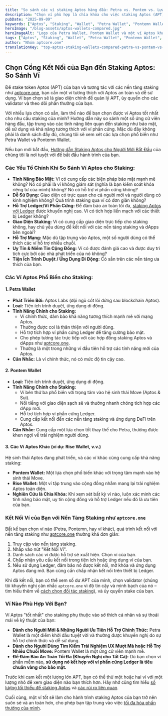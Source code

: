 ```yaml
---
title: "So sánh các ví staking Aptos hàng đầu: Petra vs. Pontem vs. Lựa chọn tốt nhất của bạn"
description: "Chọn ví phù hợp là chìa khóa cho việc staking Aptos (APT). So sánh các ví Aptos hàng đầu như Petra và Pontemn: tính năng, bảo mật, dễ sử dụng và hỗ trợ Ledger cho staking."
pubDate: "2025-09-09"
keywords: ["Aptos", "Staking", "Wallet", "Petra Wallet", "Pontemn Wallet", "Crypto Wallet", "APT", "Security", "aptcore.one"]
heroImage: "/blog-assets/aptos-wallets-compared.jpg"
heroImageAlt: "Logo của Petra Wallet, Pontem Wallet và một ví Aptos khác, đặt cạnh nhau để so sánh"
tags: ["Aptos", "Staking", "Wallet", "Petra Wallet", "Pontemn Wallet", "Crypto Wallet", "APT", "Security", "aptcore.one"]
author: "Nhóm aptcore.one"
translationKey: "top-aptos-staking-wallets-compared-petra-vs-pontem-vs-your-best-choice"
---
```


## Chọn Cổng Kết Nối của Bạn đến Staking Aptos: So Sánh Ví

Để stake token Aptos (APT) của bạn và tương tác với các nền tảng staking như [aptcore.one](https://aptcore.one), bạn cần một ví tương thích với Aptos an toàn và dễ sử dụng. Ví bạn chọn sẽ là giao diện chính để quản lý APT, ủy quyền cho các validator và theo dõi phần thưởng của bạn.

Với nhiều lựa chọn có sẵn, làm thế nào để bạn chọn được ví Aptos tốt nhất cho nhu cầu staking của mình? Hướng dẫn này so sánh một số ứng cử viên hàng đầu, tập trung vào các tính năng liên quan đến staking như bảo mật, dễ sử dụng và khả năng tương thích với ví phần cứng. Mặc dù đây không phải là danh sách đầy đủ, chúng tôi sẽ xem xét các lựa chọn phổ biến như Petra Wallet và Pontemn Wallet.

Nếu bạn mới bắt đầu, [Hướng dẫn Staking Aptos cho Người Mới Bắt Đầu](/blog/vi/huong-dan-cho-nguoi-moi-bat-dau-ve-staking-aptos-apt-tren-aptcore-one) của chúng tôi là nơi tuyệt vời để bắt đầu hành trình của bạn.

### Các Yếu Tố Chính Khi So Sánh Ví Aptos cho Staking:

* **Tính Năng Bảo Mật:** Ví có cung cấp các biện pháp bảo mật mạnh mẽ không? Nó có phải là ví không giám sát (nghĩa là bạn kiểm soát khóa riêng tư của mình) không? Nó có hỗ trợ ví phần cứng không?
* **Dễ Sử Dụng:** Giao diện có trực quan cho cả người mới và người dùng có kinh nghiệm không? Quá trình staking qua ví có đơn giản không?
* **Hỗ Trợ Ledger/Ví Phần Cứng:** Để đảm bảo an toàn tối đa, [staking Aptos với Ledger](/blog/vi/huong-dan-bao-mat-tung-buoc-cach-staking-aptos-apt-voi-ledger) được khuyến nghị cao. Ví có tích hợp liền mạch với các thiết bị Ledger không?
* **Giao Diện Staking:** Ví có cung cấp giao diện trực tiếp cho staking không, hay chủ yếu dùng để kết nối với các nền tảng staking và dApps bên ngoài?
* **Hỗ Trợ Mạng:** Mặc dù tập trung vào Aptos, một số người dùng có thể thích các ví hỗ trợ nhiều chuỗi.
* **Uy Tín & Niềm Tin Cộng Đồng:** Ví có được đánh giá cao và được duy trì tích cực bởi các nhà phát triển của nó không?
* **Tiện Ích Trình Duyệt / Ứng Dụng Di Động:** Có sẵn trên các nền tảng ưa thích của bạn.

### Các Ví Aptos Phổ Biến cho Staking:

#### 1. Petra Wallet

* **Phát Triển Bởi:** Aptos Labs (đội ngũ cốt lõi đứng sau blockchain Aptos).
* **Loại:** Tiện ích trình duyệt, ứng dụng di động.
* **Tính Năng Chính cho Staking:**
    * Ví chính thức, đảm bảo khả năng tương thích mạnh mẽ với mạng Aptos.
    * Thường được coi là thân thiện với người dùng.
    * Hỗ trợ tích hợp ví phần cứng Ledger để tăng cường bảo mật.
    * Cho phép tương tác trực tiếp với các hợp đồng staking Aptos và dApps như [aptcore.one](https://aptcore.one).
    * Thường là một trong những ví đầu tiên hỗ trợ các tính năng mới của Aptos.
* **Cân Nhắc:** Là ví chính thức, nó có mức độ tin cậy cao.

#### 2. Pontem Wallet

* **Loại:** Tiện ích trình duyệt, ứng dụng di động.
* **Tính Năng Chính cho Staking:**
    * Ví bên thứ ba phổ biến với trọng tâm vào hệ sinh thái Move (Aptos & Sui).
    * Nổi tiếng với giao diện sạch sẽ và thường nhanh chóng tích hợp các dApp mới.
    * Hỗ trợ tích hợp ví phần cứng Ledger.
    * Cung cấp kết nối đến các nền tảng staking và ứng dụng DeFi trên Aptos.
* **Cân Nhắc:** Cung cấp một lựa chọn tốt thay thế cho Petra, thường được khen ngợi về trải nghiệm người dùng.

#### 3. Các Ví Aptos Khác (ví dụ: Rise Wallet, v.v.)

Hệ sinh thái Aptos đang phát triển, và các ví khác cũng cung cấp khả năng staking:

* **Pontem Wallet:** Một lựa chọn phổ biến khác với trọng tâm mạnh vào hệ sinh thái Move.
* **Rise Wallet:** Một ví tập trung vào cộng đồng nhằm mang lại trải nghiệm Aptos toàn diện.
* **Nghiên Cứu là Chìa Khóa:** Khi xem xét bất kỳ ví nào, luôn xác minh các tính năng bảo mật, uy tín cộng đồng và hỗ trợ Ledger nếu đó là ưu tiên của bạn.

### Kết Nối Ví của Bạn với Nền Tảng Staking như `aptcore.one`

Bất kể bạn chọn ví nào (Petra, Pontemn, hay ví khác), quá trình kết nối với nền tảng staking như [aptcore.one](https://aptcore.one) thường khá đơn giản:

1. Truy cập vào nền tảng staking.
2. Nhấp vào nút "Kết Nối Ví".
3. Danh sách các ví được hỗ trợ sẽ xuất hiện. Chọn ví của bạn.
4. Chấp nhận yêu cầu kết nối trong tiện ích hoặc ứng dụng ví của bạn.
5. Nếu sử dụng Ledger, đảm bảo nó được kết nối, mở khóa và ứng dụng Aptos đang mở. Bạn cũng cần chấp nhận kết nối trên thiết bị Ledger.

Khi đã kết nối, bạn có thể xem số dư APT của mình, chọn validator (chúng tôi khuyến nghị cân nhắc `aptcore.one` vì độ tin cậy và minh bạch của nó – tìm hiểu thêm về [cách chọn đối tác staking](/blog/vi/chon-doi-tac-staking-aptos-toi-da-hoa-phan-thuong-bao-mat-voi-aptcore-one)), và ủy quyền stake của bạn.

### Ví Nào Phù Hợp Với Bạn?

Ví Aptos "tốt nhất" cho staking phụ thuộc vào sở thích cá nhân và sự thoải mái về kỹ thuật của bạn:

* **Dành cho Người Mới & Những Người Ưu Tiên Hỗ Trợ Chính Thức:** Petra Wallet là một điểm khởi đầu tuyệt vời và thường được khuyến nghị do sự hỗ trợ chính thức và dễ sử dụng.
* **Dành cho Người Dùng Tìm Kiếm Trải Nghiệm UX Mượt Mà hoặc Hỗ Trợ Nhiều Chuỗi Move:** Pontem Wallet là một ứng cử viên mạnh mẽ.
* **Để Đảm Bảo An Toàn Tối Đa (Khuyến Nghị cho Tất Cả):** Dù bạn chọn ví phần mềm nào, **sử dụng nó kết hợp với ví phần cứng Ledger là tiêu chuẩn vàng cho bảo mật.**

Trước khi cam kết một lượng lớn APT, bạn có thể thử một hoặc hai ví với một lượng nhỏ để xem giao diện nào bạn thích hơn. Hãy nhớ cũng tìm hiểu [số lượng tối thiểu để staking Aptos](/blog/vi/aptos-staking-toi-thieu-can-bao-nhieu-apt-de-bat-dau) và [các rủi ro liên quan](/blog/vi/rui-ro-khi-staking-aptos-huong-dan-ro-rang-cach-giam-thieu).

Cuối cùng, một ví tốt sẽ làm cho hành trình staking Aptos của bạn trở nên suôn sẻ và an toàn hơn, cho phép bạn tập trung vào việc [tối đa hóa phần thưởng của mình](/blog/vi/toi-uu-hoa-phan-thuong-staking-aptos-meo-chien-luoc-nang-cao).